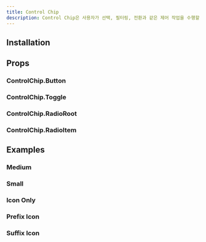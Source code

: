```yaml
---
title: Control Chip
description: Control Chip은 사용자가 선택, 필터링, 전환과 같은 제어 작업을 수행할 수 있도록 돕는 Pill 형태의 컴포넌트입니다.
---
```


<ComponentExample name="control-chip-preview" />

## Installation

<Installation name="control-chip" />

## Props

### ControlChip.Button

<ReactTypeTable
  path="./registry/ui/control-chip.tsx"
  name="ButtonControlChipProps"
/>

### ControlChip.Toggle

<ReactTypeTable
  path="./registry/ui/control-chip.tsx"
  name="ToggleControlChipProps"
/>

### ControlChip.RadioRoot

<ReactTypeTable
  path="./registry/ui/control-chip.tsx"
  name="RadioControlChipRootProps"
/>

### ControlChip.RadioItem

<ReactTypeTable
  path="./registry/ui/control-chip.tsx"
  name="RadioControlChipItemProps"
/>

## Examples

### Medium

<ComponentExample name="control-chip-medium" />

### Small

<ComponentExample name="control-chip-small" />

### Icon Only

<ComponentExample name="control-chip-icon-only" />

### Prefix Icon

<ComponentExample name="control-chip-prefix-icon" />

### Suffix Icon

<ComponentExample name="control-chip-suffix-icon" />

